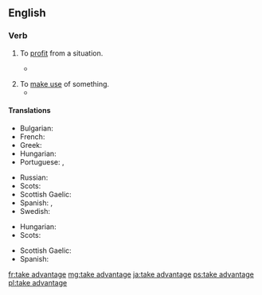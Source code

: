 {{also|Appendix:Collocations of do, have, make, and take}}
==English==

===Verb===
{{head|en|verb|head=[[take]] [[advantage]]}}

# {{label|en|intransitive}} To [[profit]] from a situation.
#* {{quote-journal|date=December 27, 2011|author=Mike Henson|work=BBC Sport
|title=[http://news.bbc.co.uk/sport1/hi/football/16260392.stm Norwich 0-2 Tottenham]
|passage=The trip to Carrow Road was a chance for Harry Redknapp's side to '''take advantage''' after their two closest London rivals and leaders Manchester City failed to take maximum points from Premier League clashes in the last two days.}}
#: {{ux|en|She '''took advantage''' of the economic crisis to exchange some money.}}
# To [[make use]] of something.
#* {{quote-magazine|year=2013|month=May-June|author=[http://www.americanscientist.org/authors/detail/william-e-conner-1 William E. Conner]
|title=[http://www.americanscientist.org/issues/feature/2013/3/an-acoustic-arms-race An Acoustic Arms Race]
|volume=101|issue=3|page=206-7|magazine={{w|American Scientist}}
|passage=Nonetheless, some insect prey '''take advantage''' of clutter by hiding in it. Earless ghost swift moths become “invisible” to echolocating bats by forming mating clusters close (less than half a meter) above vegetation and effectively blending into the clutter of echoes that the bat receives from the leaves and stems around them.}}

====Translations====
{{trans-top|profit from a situation}}
* Bulgarian: {{t|bg|извличам изгода}}
* French: {{t+|fr|tirer profit}}
* Greek: {{t+|el|επωφελούμαι}}
* Hungarian: {{t+|hu|kihasznál}}
* Portuguese: {{t+|pt|aproveitar}}, {{t|pt|[[tirar]] [[proveito]]}}
{{trans-mid}}
* Russian: {{t|ru|получа́ть при́быль}}
* Scots: {{t|sco|tak the guid o}}
* Scottish Gaelic: {{t|gd|gabh brath}}
* Spanish: {{t+|es|aprovechar}}, {{t+|es|aprovecharse}}
* Swedish: {{t|sv|dra nytta}}
{{trans-bottom}}

{{trans-top|make use of something}}
* Hungarian: {{t+|hu|hasznosít}}
* Scots: {{t|sco|tak the guid o}}
{{trans-mid}}
* Scottish Gaelic: {{t|gd|gabh brath}}
* Spanish: {{t+|es|aprovecharse}}
{{trans-bottom}}

[[fr:take advantage]]
[[mg:take advantage]]
[[ja:take advantage]]
[[ps:take advantage]]
[[pl:take advantage]]